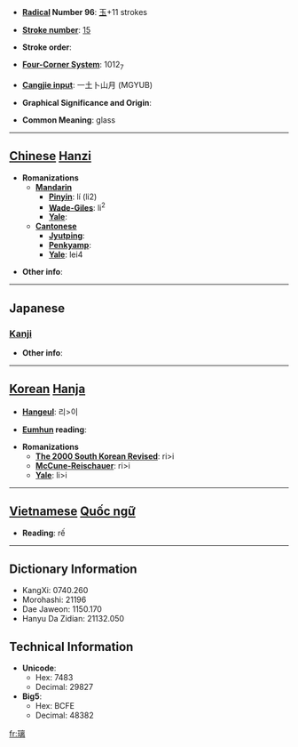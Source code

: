* '''[[Wiktionary:Chinese radical index| Radical]] Number 96''': [[Wiktionary:Chinese radical index 玉|玉]]+11 strokes

* '''[[Wiktionary:Chinese total strokes index|Stroke number]]''': [[Wiktionary:Chinese total strokes index 15|15]]

* '''Stroke order''': 

* '''[[Wiktionary:Chinese four corner index|Four-Corner System]]''': 1012<sub>7</sub>

* '''[[Wiktionary:Chinese Cangjie index|Cangjie input]]''': 一土卜山月 (MGYUB)

* '''Graphical Significance and Origin''': 

* '''Common Meaning''': glass

----

== [[Chinese]] [[Hanzi]] ==

* '''Romanizations'''
** '''[[Mandarin]]'''
*** '''[[Pinyin]]''': lí (li2)
*** '''[[Wade-Giles]]''': li<sup>2</sup>
*** '''[[Yale]]''': 
** '''[[Cantonese]]'''
*** '''[[Jyutping]]''':
*** '''[[Penkyamp]]''': 
*** '''[[Yale]]''': lei4

* '''Other info''': 

----

==Japanese==
===[[Kanji]]===
{{kanji|on readings=[[り]] (ri)
|kun readings=
}}

* '''Other info''':  

----

== [[Korean]] [[Hanja]] ==

* '''[[Hangeul]]''': 리>이

* '''[[Eumhun]] reading''': 

* '''Romanizations'''
** '''[[The 2000 South Korean Revised Romanization|The 2000 South Korean Revised]]''': ri>i
** '''[[McCune-Reischauer]]''': ri>i
** '''[[Yale]]''': li>i


----

== [[Vietnamese]] [[Quốc ngữ]] ==

* '''Reading''': rế

----

== Dictionary Information ==

* KangXi: 0740.260
* Morohashi: 21196
* Dae Jaweon: 1150.170
* Hanyu Da Zidian: 21132.050

== Technical Information ==

* '''Unicode''':
** Hex: 7483
** Decimal: 29827
* '''Big5''':
** Hex: BCFE
** Decimal: 48382

[[fr:璃]]
